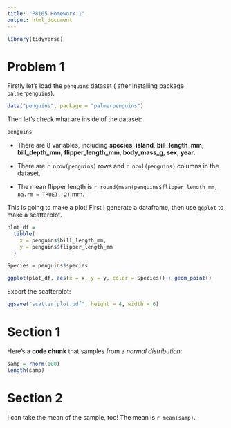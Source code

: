 ```yaml
---
title: "P8105 Homework 1"
output: html_document
---
```


```r
library(tidyverse)
```

# Problem 1

Firstly let's load the `penguins` dataset ( after installing package `palmerpenguins`).

```r
data("penguins", package = "palmerpenguins")
```

Then let's check what are inside of the dataset:

```r
penguins
```

* There are 8 variables, including **species**, **island**, **bill_length_mm**, **bill_depth_mm**, **flipper_length_mm**, **body_mass_g**, **sex**, **year**.

* There are `r nrow(penguins)` rows and `r ncol(penguins)` columns in the dataset.

* The mean flipper length is `r round(mean(penguins$flipper_length_mm, na.rm = TRUE), 2)` mm.

This is going to make a plot! First I generate a dataframe, then use `ggplot` to make a scatterplot.

```r
plot_df =
  tibble(
    x = penguins$bill_length_mm,
    y = penguins$flipper_length_mm
  )

Species = penguins$species

ggplot(plot_df, aes(x = x, y = y, color = Species)) + geom_point()
```

Export the scatterplot:

```r
ggsave("scatter_plot.pdf", height = 4, width = 6)
```


# Section 1

Here's a **code chunk** that samples from 
a _normal distribution_:

```r
samp = rnorm(100)
length(samp)
```

# Section 2

I can take the mean of the sample, too!
The mean is `r mean(samp)`.